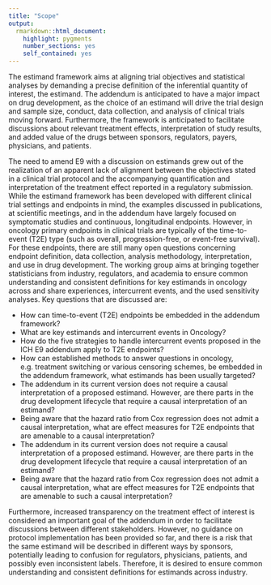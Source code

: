 ```yaml
---
title: "Scope"
output: 
  rmarkdown::html_document:
    highlight: pygments
    number_sections: yes
    self_contained: yes
---
```


The estimand framework aims at aligning trial objectives and statistical analyses by demanding a precise definition of the inferential quantity of interest, the estimand. The addendum is anticipated to have a major impact on drug development, as the choice of an estimand will drive the trial design and sample size, conduct, data collection, and analysis of clinical trials moving forward. Furthermore, the framework is anticipated to facilitate discussions about relevant treatment effects, interpretation of study results, and added value of the drugs between sponsors, regulators, payers, physicians, and patients.

The need to amend E9 with a discussion on estimands grew out of the realization of an apparent lack of alignment between the objectives stated in a clinical trial protocol and the accompanying quantification and interpretation of the treatment effect reported in a regulatory submission. While the estimand framework has been developed with different clinical trial settings and endpoints in mind, the examples discussed in publications, at scientific meetings, and in the addendum have largely focused on symptomatic studies and continuous, longitudinal endpoints. However, in oncology primary endpoints in clinical trials are typically of the time-to-event (T2E) type (such as overall, progression-free, or event-free survival). For these endpoints, there are still many open questions concerning endpoint definition, data collection, analysis methodology, interpretation, and use in drug development. The working group aims at bringing together statisticians from industry, regulators, and academia to ensure common understanding and consistent definitions for key estimands in oncology across and share experiences, intercurrent events, and the used sensitivity analyses. Key questions that are discussed are:

-   How can time-to-event (T2E) endpoints be embedded in the addendum framework?
-   What are key estimands and intercurrent events in Oncology?
-   How do the five strategies to handle intercurrent events proposed in the ICH E9 addendum apply to T2E endpoints?
-   How can established methods to answer questions in oncology, e.g. treatment switching or various censoring schemes, be embedded in the addendum framework, what estimands has been usually targeted?
-   The addendum in its current version does not require a causal interpretation of a proposed estimand. However, are there parts in the drug development lifecycle that require a causal interpretation of an estimand?
-   Being aware that the hazard ratio from Cox regression does not admit a causal interpretation, what are effect measures for T2E endpoints that are amenable to a causal interpretation?
-   The addendum in its current version does not require a causal interpretation of a proposed estimand. However, are there parts in the drug development lifecycle that require a causal interpretation of an estimand?
-   Being aware that the hazard ratio from Cox regression does not admit a causal interpretation, what are effect measures for T2E endpoints that are amenable to such a causal interpretation?

Furthermore, increased transparency on the treatment effect of interest is considered an important goal of the addendum in order to facilitate discussions between different stakeholders. However, no guidance on protocol implementation has been provided so far, and there is a risk that the same estimand will be described in different ways by sponsors, potentially leading to confusion for regulators, physicians, patients, and possibly even inconsistent labels. Therefore, it is desired to ensure common understanding and consistent definitions for estimands across industry.
